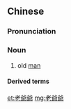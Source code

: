 {{also|老爷爷}}
==Chinese==
{{zh-forms|s=老爷爷|type=12}}

===Pronunciation===
{{zh-pron
|m=lǎoyéyé,tl=y
|c=lou5 je4 je4-2
|cat=n
}}

===Noun===
{{zh-noun}}

# {{lb|zh|polite}} old [[man]]

====Derived terms====
{{zh-der|老爺爺兒}}

[[et:老爺爺]]
[[mg:老爺爺]]
